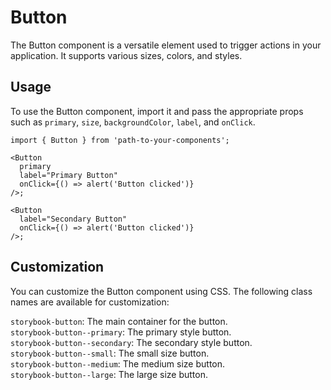 
<Meta of={ButtonStories} />

# Button

The Button component is a versatile element used to trigger actions in your application. It supports various sizes, colors, and styles.

<Canvas of={ButtonStories.Primary} />
<Canvas of={ButtonStories.Secondary} />


## Usage

To use the Button component, import it and pass the appropriate props such as `primary`, `size`, `backgroundColor`, `label`, and `onClick`.

```tsx
import { Button } from 'path-to-your-components';

<Button 
  primary 
  label="Primary Button" 
  onClick={() => alert('Button clicked')} 
/>;

<Button 
  label="Secondary Button" 
  onClick={() => alert('Button clicked')} 
/>;
```

## Customization

You can customize the Button component using CSS. The following class names are available for customization:

`storybook-button`: The main container for the button.\
`storybook-button--primary`: The primary style button.\
`storybook-button--secondary`: The secondary style button.\
`storybook-button--small`: The small size button.\
`storybook-button--medium`: The medium size button.\
`storybook-button--large`: The large size button.